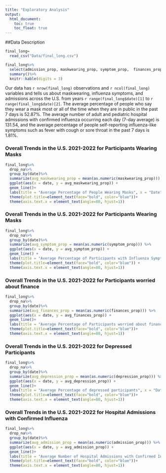 ```yaml
---
title: "Exploratory Analysis"
output: 
  html_document:
    toc: true                
    toc_float: true        
---
```


##Data Description
```r
final_long=
  read_csv("Data/final_long.csv")

final_long%>%
  select(admission_prop, maskwearing_prop, symptom_prop,  finances_prop, depression_prop) %>%
  summary()%>%
  knitr::kable(digits = 3)
```

Our data has `r nrow(final_long)` observations and `r ncol(final_long)` variables and tells us about maskwearing, influenza symptoms, and admissions across the U.S. from years `r range(final_long$date)[1]` to `r range(final_long$date)[2]`. The average percentage of people who say they wear a mask most or all of the time when they are in public in the past 7 days is 52.87%. The average number of adult and pediatric hospital admissions with confirmed influenza occurring each day (7-day average) is 131.54, and the average percentage of people self-reporting influenza-like symptoms such as fever with cough or sore throat in the past 7 days is 1.81%. 

### Overall Trends in the U.S. 2021-2022 for Participants Wearing Masks
```r
final_long%>%
  drop_na%>%
  group_by(date)%>%
  summarize(avg_maskwearing_prop = mean(as.numeric(maskwearing_prop))) %>%
  ggplot(aes(x = date, y = avg_maskwearing_prop)) +
  geom_line()+
  labs(title = "Average Percentage of People Wearing Masks", x = "Date", y = "Percentage of People Wearing Masks")+
  theme(plot.title=element_text(face="bold", color="blue"))+
  theme(axis.text.x = element_text(angle=80, hjust=1))
```

### Overall Trends in the U.S. 2021-2022 for Participants Wearing Masks
```r
final_long%>%
  drop_na%>%
  group_by(date)%>%
  summarize(avg_symptom_prop = mean(as.numeric(symptom_prop))) %>%
  ggplot(aes(x = date, y = avg_symptom_prop)) +
  geom_line() +
  labs(title = "Average Percentage of Participants with Influenza Symptom", x = "Date", y = "Percentage of People with Influenza Symptom") +
  theme(plot.title=element_text(face="bold", color="blue")) +
  theme(axis.text.x = element_text(angle=80, hjust=1))
```

### Overall Trends in the U.S. 2021-2022 for Participants worried about finance
```r
final_long%>%
  drop_na%>%
  group_by(date)%>%
  summarize(avg_finances_prop = mean(as.numeric(finances_prop))) %>%
  ggplot(aes(x = date, y = avg_finances_prop)) +
  geom_line()+
  labs(title = "Average Percentage of Participants worried about finance", x = "Date", y = "Percentage of participants worried about finance")+
  theme(plot.title=element_text(face="bold", color="blue"))+
  theme(axis.text.x = element_text(angle=80, hjust=1))
```
### Overall Trends in the U.S. 2021-2022 for Depressed Participants 
```r
final_long%>%
  drop_na%>%
  group_by(date)%>%
  summarize(avg_depression_prop = mean(as.numeric(depression_prop))) %>%
  ggplot(aes(x = date, y = avg_depression_prop)) +
  geom_line()+
  labs(title = "Average Percentage of depressed participants", x = "Date", y = "Percentage of depressed participants")+
  theme(plot.title=element_text(face="bold", color="blue"))+
  theme(axis.text.x = element_text(angle=80, hjust=1))
```

### Overall Trends in the U.S. 2021-2022 for Hospital Admissions with Confirmed Influenza
```r
final_long%>%
  drop_na%>%
  group_by(date)%>%
  summarize(avg_admission_prop = mean(as.numeric(admission_prop))) %>%
  ggplot(aes(x = date, y = avg_admission_prop)) +
  geom_line()+
  labs(title = "Average Number of Hospital Admissions with Confirmed Influenza", x = "Date", y = "Number of Hospital Admissions")+
  theme(plot.title=element_text(face="bold", color="blue"))+
  theme(axis.text.x = element_text(angle=80, hjust=1))
```




